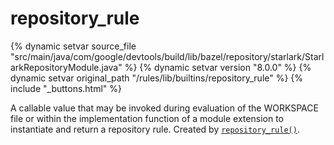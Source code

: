 <html devsite>
<head>
  <meta name="project_path" value="/_project.yaml">
  <meta name="book_path" value="/versions/8.0.0/_book.yaml">
</head>
<body>

<h1 class="page-title" id="modules.repository_rule">repository_rule</h1>

{% dynamic setvar source_file "src/main/java/com/google/devtools/build/lib/bazel/repository/starlark/StarlarkRepositoryModule.java" %}
{% dynamic setvar version "8.0.0" %}
{% dynamic setvar original_path "/rules/lib/builtins/repository_rule" %}
{% include "_buttons.html" %}
<!-- {% raw %} -->

A callable value that may be invoked during evaluation of the WORKSPACE file or within the implementation function of a module extension to instantiate and return a repository rule. Created by <a href="../globals/bzl.html#repository_rule"><code>repository_rule()</code></a>.




</body>
</html>

<!-- {% endraw %} -->
